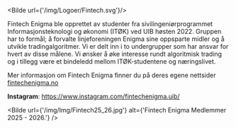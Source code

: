 
<Bilde url={'/img/Logoer/Fintech.svg'}/>


<Cookie />

Fintech Enigma ble opprettet av studenter fra sivilingeniørprogrammet Informasjonsteknologi og økonomi (ITØK) ved UIB høsten 2022. 
Gruppen har to formål; å forvalte linjeforeningen Enigma sine oppsparte midler og å utvikle tradingalgoritmer. Vi er delt inn i to undergrupper som har ansvar for hvert av disse målene. 
Vi ønsker å øke interesse rundt algoritmisk trading og i tillegg være et bindeledd mellom ITØK-studentene og næringslivet.

Mer informasjon om Fintech Enigma finner du på deres egene nettsider <a href='https://fintechenigmaweb.onrender.com/'>fintechenigma.no</a>

**Instagram**: <a href='https://www.instagram.com/fintechenigma.uib/'>https://www.instagram.com/fintechenigma.uib/</a>

<Bilde url={'/img/Img/Fintech25_26.jpg'} alt={'Fintech Enigma Medlemmer 2025 - 2026.'} />
